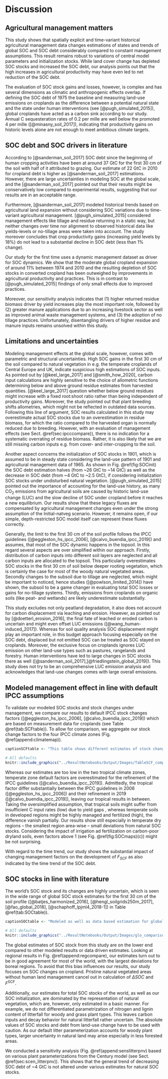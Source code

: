 # Discussion

## Agricultural management matters

This study shows that spatially explicit and time-variant historical agricultural management data changes estimations of states and trends of global SOC and SOC debt considerably compared to constant management assumptions. This result remains robust to variations of central model parameters and initialization stocks. While land cover change has depleted SOC stocks and increased the SOC debt, our analysis points out that the high increases in agricultural productivity may have even led to net reduction of the SOC debt.

The evaluation of SOC stock gains and losses, however, is complex and has several dimensions as climatic and anthropogenic effects overlap. If defining the SOC debt of 1975 the baseline and measuring land-use emissions on croplands as the difference between a potential natural state and the state under human interventions (see [@pugh_simulated_2015]), global croplands have acted as a carbon sink according to our study. Annual C sequesteration rates of 0.2 per mille are well below the promoted 4 per mille ([@minasny_soil_2017]), indicating that productivity gains on historic levels alone are not enough to meet ambitious climate targets. 

## SOC debt and SOC drivers in literature

According to [@sanderman_soil_2017] SOC debt since the beginning of human cropping activities have been at around 37 GtC for the first 30 cm of the soil with half of it attributed to grazing. Our estimate of 22 GtC in 2010 for cropland debt is higher as [@sanderman_soil_2017] estimations. However, there are large uncertainties in modeling SOC at the global scale, and the [@sanderman_soil_2017] pointed out that their results might be conservatively low compared to experimental results, suggesting that our results are in an acceptable range.

Furthermore, [@sanderman_soil_2017] modeled historical trends based on agricultural land expansion without considering SOC variations due to time-variant agricultural management. [@pugh_simulated_2015] considered management effects like tillage and residue returning in a static way, but neither changes over time nor alignment to observed historical data like yields-levels or no-tillage areas were taken into account. The study moreover concludes that crop productivity gains (increasing yield levels by 18%) do not lead to a substantial decline in SOC debt (less than 1% change).

Our study for the first time uses a dynamic management dataset as driver for SOC dynamics. We show that the moderate global cropland expansion of around 11% between 1974 and 2010 and the resulting depletion of SOC stocks in converted cropland has been outweighed by improvements in agricultural productivity and practices. This is in contrast to [@pugh_simulated_2015] findings of only small effects due to improved practices.

Moreover, our sensitivity analysis indicates that (1) higher returned residue biomass driver by yield increases play the most important role, followed by (2) greater manure applications due to an increasing livestock sector as well as improved animal waste management systems, and (3) the adoption of no tillage practices. Unfortunately, disentangling drivers of higher residue and manure inputs remains unsolved within this study.

## Limitations and uncertainties

Modeling management effects at the global scale, however, comes with parametric and structural uncertainties. High SOC gains in the first 30 cm of the soil compared to natural vegetation in e.g. the temperate croplands of Central Europe and UK, indicate suspicious high estimations of SOC inputs. As pointed out by [@keel_large_2017] and [@smith_how_2020], carbon input calculations are highly sensitive to the choice of allometric functions determining below and above ground residue estimates from harvested quantities. [@keel_large_2017] question whether below ground residues might increase with a fixed root:shoot ratio rather than being independent of productivity gains. Moreover, the study pointed out that plant breeding shifts allometries, which might not be reflected in outdated data sources. Following this line of argument, SOC results calculated in this study may overestimate actual SOC stocks due to an overestimation in residue biomass, for which the ratio compared to the harvested organ is normally reduced due to breeding. However, with an evaluation of management effects (see Sect. \@ref(sec:ipcccompare)), there is no indication for a systematic overrating of residue biomass. Rather, it is also likely that we are still missing carbon inputs e.g. from cover- and inter-cropping to the soil.

Another aspect concerns the initialization of SOC stocks in 1901, which is assumed to be in steady state considering the land-use pattern of 1901 and agricultural management data of 1965. As shown in Fig. \@ref(fig:SOCinit) the SOC debt estimation halves (from ~26 GtC to ~14 GtC) as well as the decrease in SOC debt (from ~4 GtC to ~2.5 GtC), if considering initialization SOC stocks under undisturbed natural vegetation. [@pugh_simulated_2015] pointed out the importance of accounting for the land-use history, as many CO~2~ emissions from agricultural soils are caused by historic land-use change (LUC) and the slow decline of SOC under cropland before it reaches a new equilibrium. Our results show that these legacy fluxes are compensated by agricultural management changes even under the strong assumption of the Initial-natveg scenario. However, it remains open, if our simple, depth-restricted SOC model itself can represent these fluxes correctly. 

Generally, the limit to the first 30 cm of the soil profile follows the IPCC guidelines ([@eggleston_hs_ipcc_2006], [@calvo_buendia_ipcc_2019]) and assumes, that most of the SOC dynamic happens in the topsoil. In this regard several aspects are over simplified within our approach. Firstly, distribution of carbon inputs into different soil layers are neglected and all carbon inputs are allocated to the topsoil. This particularly overestimates SOC stocks in the first 30 cm of soil below deeper rooting vegetation, which is certainly the case for most of the woody natural vegetated areas. Secondly changes to the subsoil due to tillage are neglected, which might be important to noticed, hence studies ([@powlson_limited_2014]) have shown, the subsoil to be a game changer in evaluating total SOC losses or gains for no-tillage systems. Thirdly, emissions from croplands on organic soils (like peat- and wetlands) are likely underestimate substantially. 

This study excludes not only peatland degradation, it also does not account for carbon displacement via leaching and erosion. However, as pointed out by [@doetterl_erosion_2016], the final fate of leached or eroded carbon is uncertain and might even offset LUC emissions ([@wang_human-induced_2017]). Whereas for soil quality analysis SOC displacement might play an important role, in this budget approach focusing especially on the SOC debt, displaced but not emitted SOC can be treated as SOC stayed on croplands.
Moreover, the exclusive focus on croplands ignores LUC emission on other land-use types such as pastures, rangelands and forestry. Human interventions have led to large changes in SOC stocks there as well ([@sanderman_soil_2017],[@friedlingstein_global_2019]). This study does not try to be an comprehensive LUC emission analysis and acknowledges that land-use changes comes with large overall emissions.

## Modeled management effect in line with default IPCC assumptions {#sec:ipcccompare}

To validate our modeled SOC stocks and stock changes under management, we compare our results to default IPCC stock changes factors ([@eggleston_hs_ipcc_2006], [@calvo_buendia_ipcc_2019]) which are based on measurement data for croplands (see Table \@ref(tab:SCFtable)). To allow for comparison, we aggregate our stock change factors to the four IPCC climate zones (Fig. \@ref(append:climatemap)).

```r
captionSCFtable <- "This table shows different estimates of stock change factors $F_{SCF}$, defined as the SOC stock of managed croplands relative to the counterfactual SOC stock under natural vegetation. We compare average values for four IPCC climate zone classifications. IPCC2006 and IPCC2019 default factors (medium input) as well as altered factors for low and high input of organic matter without any other subsystem consideration (see Table 5.5 in [@eggleston_hs_ipcc_2006], [@calvo_buendia_ipcc_2019] are compared to 1990 and 2010 results for historic input levels of this study."
```

```r
# All defaults
knitr::include_graphics("../ResultNotebooks/Output/Images/TableSCF_comparison.png")
```

Whereas our estimates are too low in the two tropical climate zones, temperate zone default factors are overestimated for the refinement of the IPCC guidelines ([@calvo_buendia_ipcc_2019]). Admittedly, the tropical factor differ substantially between the IPCC guidelines in 2006 ([@eggleston_hs_ipcc_2006]) and their refinement in 2019 ([@calvo_buendia_ipcc_2019]), leaving our tropical results in between.
Taking the oversimplified assumption, that tropical soils might suffer from insufficient C input rates (low) due to yield gaps , whereas temperate soils in developed regions might be highly managed and fertilized (high), the difference vanish partially. Our results show still especially in temperate dry regions -- the smallest region area-wise -- small deviations from natural SOC stocks. Considering the impact of irrigation ad fertilization on carbon-poor dryland soils, even factors above 1 (see Fig. \@ref(fig:SOCmaps)(c)) might be not surprising. 

With regard to the time trend, our study shows the substantial impact of changing management factors on the development of $F_{SCF}$ as also indicated by the time trend of the SOC debt.

## SOC stocks in line with literature

The world's SOC stock and its changes are highly uncertain, which is seen in the wide range of global SOC stock estimates for the first 30 cm of the soil profile ([@batjes_harmonized_2016], [@hengl_soilgrids250m_2017], [@fao_global_2018], [@schaphoff_lpjml4_2018-1]) in Table \@ref(tab:SOCtable)).

```r
captionSOCtable <- "Modeled as well as data based estimation for global SOC stock in GtC for the first 30 cm of soil aggregated over all land area. Note that SoilGrids, GSOC and WISE do not consider land-use as well as changes over time and rely on soil profile data gather over a long period of time. This makes it hard to pinpoint a specific year for these SOC estimations. In this context they will be compared to modeled data from LPJmL4 for potential natural vegetation and this study for the year 2010. LPJmL4 "
```

```r
# All defaults
knitr::include_graphics("../ResultNotebooks/Output/Images/glo_comparisonfigure.png")
```

The global estimates of SOC stock from this study are on the lower end compared to other modeled results or data driven estimates. Looking at regional results in Fig. \@ref(append:regcompare), our estimates turn out to be in good agreement for most of the world, with the largest deviations for boreal regions. To avoid that this bias influences our results, our study focuses on SOC changes on cropland. Pristine natural vegetated areas without human land management cancel out in calculation of $\Delta SOC$ and $F^\mathrm{SCF}$.

Additionally, our estimates for total SOC stocks of the world, as well as our SOC initialization, are dominated by the representation of natural vegetation, which are, however, only estimated in a basic manner. For example, we do not differentiated parametrization of nitrogen and lignin content of litterfall for woody and grass plant types. This leaves carbon inputs and decay behavior for natural litterfall rather uncertain. The absolute values of SOC stocks and debt from land-use change have to be used with caution. As our default litter parameterization accounts for woody plant types, larger uncertainty in natural land may arise especially in less forested areas.

We conducted a sensitivity analysis (Fig. \@ref(append:senslitterpnv) based on various plant parameterizations from the Century model (see Sect. \@ref(sec:scen_litterpnv)). This shows that the general trend of decreasing SOC debt of ~4 GtC is not altered under various estimates for natural SOC stocks.
